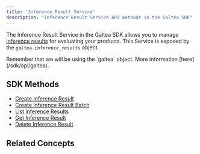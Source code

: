 ```yaml
---
title: 'Inference Result Service'
description: "Inference Result Service API methods in the Galtea SDK"
---
```



The Inference Result Service in the Galtea SDK allows you to manage [inference results](/concepts/product/version/session/inference-result) for evaluating your products.
This Service is exposed by the `galtea.inference_results` object.

<Info>
  Remember that we will be using the `galtea` object. More information [here](/sdk/api/galtea).
</Info>

## SDK Methods
- [Create Inference Result](/sdk/api/inference-result/create)
- [Create Inference Result Batch](/sdk/api/inference-result/create-batch)
- [List Inference Results](/sdk/api/inference-result/list)
- [Get Inference Result](/sdk/api/inference-result/get)
- [Delete Inference Result](/sdk/api/inference-result/delete)

## Related Concepts
<InferenceResultCard />
